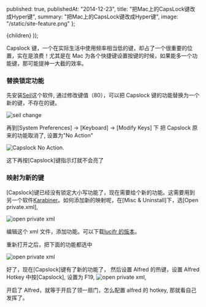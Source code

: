 
  published: true,
  publishedAt: "2014-12-23",
  title: "把Mac上的CapsLock键改成Hyper键",
  summary: "把Mac上的CapsLock键改成Hyper键",
  image: "/static/site-feature.png"
};

  <BlogPost path={router.pathname} meta={meta}>
    {children}
  </BlogPost>
));

Capslock 键，一个在实际生活中使用频率相当低的键，却占了一个很重要的位置，实在是浪费！尤其是在 Mac 为各个快捷键设置按键的时候，如果能多一个功能键，那可能提神一大截的效率。

### 替换锁定功能

先安装[Seil](https://pqrs.org/osx/karabiner/seil.html.en)这个软件, 通过修改键值（80），可以把 Capslock 键的功能替换为一个新的键，不存在的键。

![seil change](/images/20141223/seil.png)

再到[System Preferences] -> [Keyboard] -> [Modify Keys] 下 把 Capslock 原来的功能取消了, 设置为"No Action"

![Capslock No Action](/images/20141223/noactions.png).

这下再按[Capslock]键指示灯就不会亮了

### 映射为新的键

[Capslock]键已经没有锁定大小写功能了，现在需要给个新的功能。这需要用到另一个软件[Karabiner](https://pqrs.org/osx/karabiner/index.html.en)。如何添加新的映射呢，在[Misc & Uninstall]下，选[Open private.xml],

![open private xml](/images/20141223/miscs.png)

编辑这个 xml 文件，添加功能。可以下载[lucifr 的版本](https://gist.github.com/jun1st/fa3e41209d813781f2bf)。

重新打开之后，把下面的功能都选中

![open private xml](/images/20141223/changekeys.png)

好了，现在[Capslock]键有了新的功能了， 然后设置 Alfred 的热键，设置 Alfred Hotkey 中按[Capslock], 设置为 F19,
![open private xml](/images/20141223/alfredhotkey.png),

开启了 Alfred，就等于开启了领一扇门，怎么配置 alfred 的 hotkey, 那就看自己发挥了。
